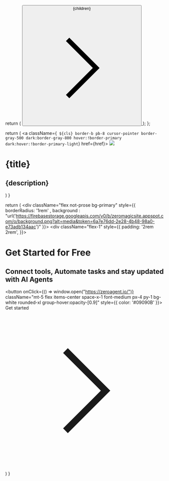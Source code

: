   return (
    <a className="group" href="/quickstart">
      <button className="flex items-center space-x-1 font-medium px-4 py-1 bg-primary-dark rounded-xl group-hover:opacity-[0.9] text-white group-hover:opacity-[0.9]">
        <span>{children}</span>
        <svg
          xmlns="http://www.w3.org/2000/svg"
          width={20}
          height={20}
          viewBox="0 0 24 24"
          fill="none"
          stroke="currentColor"
          strokeWidth={2}
          strokeLinecap="round"
          strokeLinejoin="round"
          className="w-3 h-3"
        >
          <path d="m9 18 6-6-6-6" />
        </svg>
      </button>
    </a>
  );
};

  return (
    <a className={` ${cls} border-b pb-8 cursor-pointer border-gray-500 dark:border-gray-800 hover:!border-primary dark:hover:!border-primary-light`} href={href}>
      <img src={img} className="w-full" />
      <h1 className="mt-4 font-semibold text-gray-900 dark:text-white">{title}</h1>
      <h2 className="mt-1 text-gray-600 dark:text-gray-400 text-sm leading-6">{description}</h2>
    </a>
  )
}
 
  return (
    <div className="flex not-prose bg-primary" style={{ borderRadius: '1rem' , background : "url('https://firebasestorage.googleapis.com/v0/b/zeromagicsite.appspot.com/o/background.png?alt=media&token=6a7e76dd-2e28-4b48-98a0-e73adb134aac')" }}>
      <div className="flex-1" style={{ padding: '2rem 2rem', }}>
        <h1 className="text-3xl text-white font-bold">Get Started for Free</h1>
        <h2 className="mt-1 text-white">Connect tools, Automate tasks and stay updated with AI Agents</h2>
        <button 
        onClick={() => window.open("https://zeroagent.io/")}
        className="mt-5 flex items-center space-x-1 font-medium px-4 py-1 bg-white rounded-xl group-hover:opacity-[0.9]" style={{ color: '#09090B' }}>
          <span>Get started</span>
          <svg
            xmlns="http://www.w3.org/2000/svg"
            width={20}
            height={20}
            viewBox="0 0 24 24"
            fill="none"
            stroke="currentColor"
            strokeWidth={2}
            strokeLinecap="round"
            strokeLinejoin="round"
            className="w-3 h-3"
          >
            <path d="m9 18 6-6-6-6" />
          </svg>
        </button>
      </div>
      <div className="hidden sm:flex flex-1">
        <img src="" />  
      </div>
    </div>
  )
}